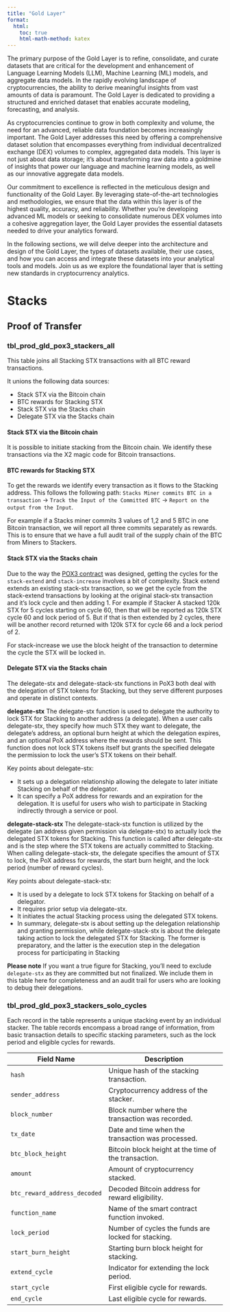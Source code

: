 ```yaml
---
title: "Gold Layer"
format:
  html:
    toc: true
    html-math-method: katex
---
```


The primary purpose of the Gold Layer is to refine, consolidate, and curate datasets that are critical for the development and enhancement of Language Learning Models (LLM), Machine Learning (ML) models, and aggregate data models. In the rapidly evolving landscape of cryptocurrencies, the ability to derive meaningful insights from vast amounts of data is paramount. The Gold Layer is dedicated to providing a structured and enriched dataset that enables accurate modeling, forecasting, and analysis.

As cryptocurrencies continue to grow in both complexity and volume, the need for an advanced, reliable data foundation becomes increasingly important. The Gold Layer addresses this need by offering a comprehensive dataset solution that encompasses everything from individual decentralized exchange (DEX) volumes to complex, aggregated data models. This layer is not just about data storage; it's about transforming raw data into a goldmine of insights that power our language and machine learning models, as well as our innovative aggregate data models.

Our commitment to excellence is reflected in the meticulous design and functionality of the Gold Layer. By leveraging state-of-the-art technologies and methodologies, we ensure that the data within this layer is of the highest quality, accuracy, and reliability. Whether you're developing advanced ML models or seeking to consolidate numerous DEX volumes into a cohesive aggregation layer, the Gold Layer provides the essential datasets needed to drive your analytics forward.

In the following sections, we will delve deeper into the architecture and design of the Gold Layer, the types of datasets available, their use cases, and how you can access and integrate these datasets into your analytical tools and models. Join us as we explore the foundational layer that is setting new standards in cryptocurrency analytics.

# Stacks

## Proof of Transfer

### tbl_prod_gld_pox3_stackers_all
This table joins all Stacking STX transactions with all BTC reward transactions. 

It unions the following data sources:

* Stack STX via the Bitcoin chain
* BTC rewards for Stacking STX 
* Stack STX via the Stacks chain 
* Delegate STX via the Stacks chain 

#### Stack STX via the Bitcoin chain
It is possible to initiate stacking from the Bitcoin chain. We identify these transactions via the X2 magic code for Bitcoin transactions. 

#### BTC rewards for Stacking STX
To get the rewards we identify every transaction as it flows to the Stacking address. This follows the following path:
`Stacks Miner commits BTC in a transaction` -> `Track the Input of the Committed BTC` -> `Report on the output from the Input`.

For example if a Stacks miner commits 3 values of 1,2 and 5 BTC in one Bitcoin transaction, we will report all three commits separately as rewards. This is to ensure that we have a full audit trail of the supply chain of the BTC from Miners to Stackers. 

#### Stack STX via the Stacks chain
Due to the way the [POX3 contract](https://explorer.hiro.so/txid/0xf9e3ab172a3fd18da7a451b67f9ae686af04b8f520586394c597613099efc83e?chain=mainnet) was designed, getting the cycles for the `stack-extend` and `stack-increase` involves a bit of complexity. Stack extend extends an existing stack-stx transaction, so we get the cycle from the stack-extend transactions by looking at the original stack-stx transaction and it's lock cycle and then adding 1. For example if Stacker A stacked 120k STX for 5 cycles starting on cycle 60, then that will be reported as 120k STX cycle 60 and lock period of 5. But if that is then extended by 2 cycles, there will be another record returned with 120k STX for cycle 66 and a lock period of 2.

For stack-increase we use the block height of the transaction to determine the cycle the STX will be locked in. 

#### Delegate STX via the Stacks chain
The delegate-stx and delegate-stack-stx functions in PoX3 both deal with the delegation of STX tokens for Stacking, but they serve different purposes and operate in distinct contexts. 

**delegate-stx**
The delegate-stx function is used to delegate the authority to lock STX for Stacking to another address (a delegate). When a user calls delegate-stx, they specify how much STX they want to delegate, the delegate's address, an optional burn height at which the delegation expires, and an optional PoX address where the rewards should be sent. This function does not lock STX tokens itself but grants the specified delegate the permission to lock the user's STX tokens on their behalf.

Key points about delegate-stx:

* It sets up a delegation relationship allowing the delegate to later initiate Stacking on behalf of the delegator.
* It can specify a PoX address for rewards and an expiration for the delegation.
It is useful for users who wish to participate in Stacking indirectly through a service or pool.

**delegate-stack-stx**
The delegate-stack-stx function is utilized by the delegate (an address given permission via delegate-stx) to actually lock the delegated STX tokens for Stacking. This function is called after delegate-stx and is the step where the STX tokens are actually committed to Stacking. When calling delegate-stack-stx, the delegate specifies the amount of STX to lock, the PoX address for rewards, the start burn height, and the lock period (number of reward cycles).

Key points about delegate-stack-stx:

* It is used by a delegate to lock STX tokens for Stacking on behalf of a delegator.
* It requires prior setup via delegate-stx.
* It initiates the actual Stacking process using the delegated STX tokens.
* In summary, delegate-stx is about setting up the delegation relationship and granting permission, while delegate-stack-stx is about the delegate taking action to lock the delegated STX for Stacking. The former is preparatory, and the latter is the execution step in the delegation process for participating in Stacking

**Please note** If you want a true figure for Stacking, you'll need to exclude `delegate-stx` as they are committed but not finalized. We include them in this table here for completeness and an audit trail for users who are looking to debug their delegations. 

### tbl_prod_gld_pox3_stackers_solo_cycles
Each record in the table represents a unique stacking event by an individual stacker. The table records encompass a broad range of information, from basic transaction details to specific stacking parameters, such as the lock period and eligible cycles for rewards.

| Field Name               | Description                                                  |
|--------------------------|--------------------------------------------------------------|
| `hash`                   | Unique hash of the stacking transaction.                     |
| `sender_address`         | Cryptocurrency address of the stacker.                       |
| `block_number`           | Block number where the transaction was recorded.             |
| `tx_date`                | Date and time when the transaction was processed.            |
| `btc_block_height`       | Bitcoin block height at the time of the transaction.         |
| `amount`                 | Amount of cryptocurrency stacked.                            |
| `btc_reward_address_decoded` | Decoded Bitcoin address for reward eligibility.         |
| `function_name`          | Name of the smart contract function invoked.                 |
| `lock_period`            | Number of cycles the funds are locked for stacking.          |
| `start_burn_height`      | Starting burn block height for stacking.                     |
| `extend_cycle`           | Indicator for extending the lock period.                     |
| `start_cycle`            | First eligible cycle for rewards.                            |
| `end_cycle`              | Last eligible cycle for rewards.                             |

